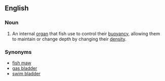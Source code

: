 ==English==

===Noun===
{{en-noun}}
{{wikipedia}}

# An internal [[organ]] that fish use to control their [[buoyancy]], allowing them to maintain or change depth by changing their [[density]].

===Synonyms===
*[[fish maw]]
*[[gas bladder]]
*[[swim bladder]]
